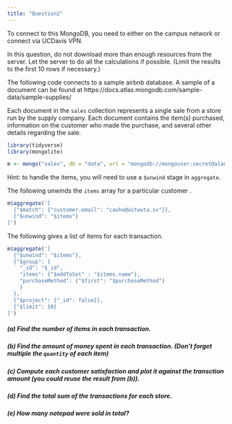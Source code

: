 ```yaml
---
title: "Question2"
---
```


To connect to this MongoDB, you need to either on the campus network or connect via UCDavis VPN.

In this question, do not download more than enough resources from the server. Let the server to do all the calculations if possible. (Limit the results to the first 10 rows if necessary.)

The following code connects to a sample airbnb database. A sample of a document can be found at
https://docs.atlas.mongodb.com/sample-data/sample-supplies/

Each document in the `sales` collection represents a single sale from a store run by the supply company. Each document contains the item(s) purchased, information on the customer who made the purchase, and several other details regarding the sale.


```r
library(tidyverse)
library(mongolite)

m <- mongo("sales", db = "data", url = "mongodb://mongouser:secret@alan.ucdavis.edu/data")
```

Hint: to handle the items, you will need to use a `$unwind` stage in `aggregate`.

The following unwinds the `items` array for a particular customer
.
```r
m$aggregate('[
  {"$match": {"customer.email": "cauho@witwuta.sv"}},
  {"$unwind": "$items"}
]')
```


The following gives a list of items for each transaction.
```r
m$aggregate('[
  {"$unwind": "$items"},
  {"$group": {
    "_id": "$_id",
    "items": {"$addToSet" : "$items.name"},
    "purchaseMethod": {"$first": "$purchaseMethod"}
    }
  },
  {"$project": {"_id": false}},
  {"$limit": 10}
]')
```



##### (a)  Find the number of items in each transaction.



##### (b) Find the amount of money spent in each transaction. (Don't forget multiple the `quantity` of each item)



##### (c) Compute each customer satisfaction and plot it against the transction amount (you could reuse the result from (b)).




##### (d) Find the total sum of the transactions for each store.



##### (e) How many notepad were sold in total?
